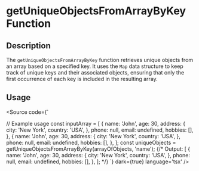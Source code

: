 
<Meta title='Utils/Array/getUniqueObjectsFromArrayByKey' />

# getUniqueObjectsFromArrayByKey Function

## Description

The `getUniqueObjectsFromArrayByKey` function retrieves unique objects from an array based on a specified key. It uses the `Map` data structure to keep track of unique keys and their associated objects, ensuring that only the first occurrence of each key is included in the resulting array.

## Usage

<Source code={`



// Example usage
 const inputArray = [
            {
                name: 'John',
                age: 30,
                address: {
                    city: 'New York',
                    country: 'USA',
                },
                phone: null,
                email: undefined,
                hobbies: [],
            },
            {
                name: 'John',
                age: 30,
                address: {
                    city: 'New York',
                    country: 'USA',
                },
                phone: null,
                email: undefined,
                hobbies: [],
            },
        ];
const uniqueObjects = getUniqueObjectsFromArrayByKey(arrayOfObjects, 'name');
{/* Output:  [
            {
                name: 'John',
                age: 30,
                address: {
                    city: 'New York',
                    country: 'USA',
                },
                phone: null,
                email: undefined,
                hobbies: [],
            },
        ]; */}
`}  dark={true} language='tsx' />
